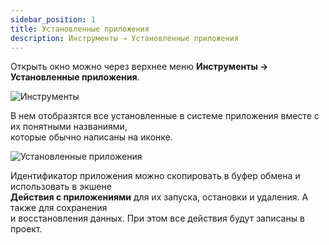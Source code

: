 ```yaml
---
sidebar_position: 1
title: Установленные приложения
description: Инструменты → Установленные приложения
---
```

Открыть окно можно через верхнее меню **Инструменты → Установленные приложения**.  

![Инструменты](./assets/Installed_App_pic1.png)   
  
В нем отобразятся все установленные в системе приложения вместе с их понятными названиями,  
которые обычно написаны на иконке.  

![Установленные приложения](./assets/Installed_App_pic2.png)   

Идентификатор приложения можно скопировать в буфер обмена и использовать в экшене  
**Действия с приложениями** для их запуска, остановки и удаления. А также для сохранения  
и восстановления данных. При этом все действия будут записаны в проект.
